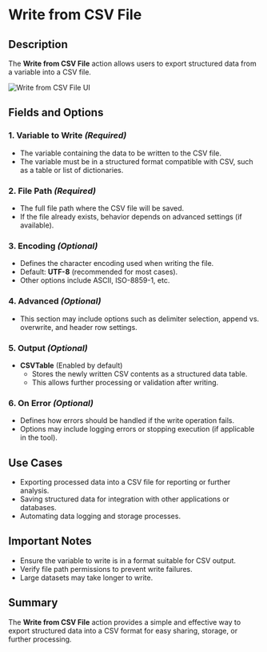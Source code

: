 # Write from CSV File

## Description

The **Write from CSV File** action allows users to export structured data from a variable into a CSV file.

![Write from CSV File UI](../assets/file/write-from-csv-file.png)

## Fields and Options  

### 1. **Variable to Write** *(Required)* 

- The variable containing the data to be written to the CSV file.  
- The variable must be in a structured format compatible with CSV, such as a table or list of dictionaries.  

### 2. **File Path** *(Required)* 

- The full file path where the CSV file will be saved.  
- If the file already exists, behavior depends on advanced settings (if available).  

### 3. **Encoding** *(Optional)* 

- Defines the character encoding used when writing the file.  
- Default: **UTF-8** (recommended for most cases).  
- Other options include ASCII, ISO-8859-1, etc.  

### 4. **Advanced** *(Optional)*

- This section may include options such as delimiter selection, append vs. overwrite, and header row settings.  

### 5. **Output** *(Optional)*

- **CSVTable** (Enabled by default)  
  - Stores the newly written CSV contents as a structured data table.  
  - This allows further processing or validation after writing.  

### 6. **On Error** *(Optional)*

- Defines how errors should be handled if the write operation fails.  
- Options may include logging errors or stopping execution (if applicable in the tool).  

## Use Cases

- Exporting processed data into a CSV file for reporting or further analysis.  
- Saving structured data for integration with other applications or databases.  
- Automating data logging and storage processes.  

## Important Notes

- Ensure the variable to write is in a format suitable for CSV output.  
- Verify file path permissions to prevent write failures.  
- Large datasets may take longer to write.  

## Summary

The **Write from CSV File** action provides a simple and effective way to export structured data into a CSV format for easy sharing, storage, or further processing.